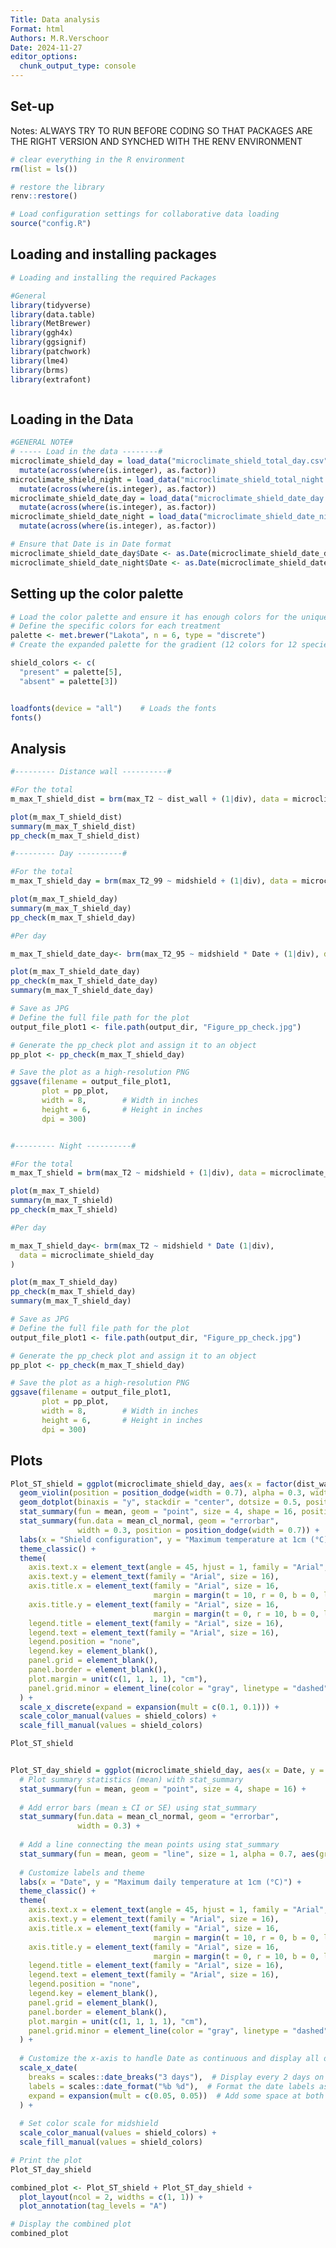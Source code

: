 ```yaml
---
Title: Data analysis
Format: html
Authors: M.R.Verschoor
Date: 2024-11-27
editor_options: 
  chunk_output_type: console
---
```


## Set-up

Notes: ALWAYS TRY TO RUN BEFORE CODING SO THAT PACKAGES ARE THE RIGHT VERSION AND SYNCHED WITH THE RENV ENVIRONMENT

```r

# clear everything in the R environment
rm(list = ls())

# restore the library
renv::restore()

# Load configuration settings for collaborative data loading
source("config.R")  

```


## Loading and installing packages

```r

# Loading and installing the required Packages

#General
library(tidyverse)
library(data.table)
library(MetBrewer)
library(ggh4x)
library(ggsignif)
library(patchwork)
library(lme4)
library(brms)
library(extrafont)



```

## Loading in the Data 

```r

#GENERAL NOTE# 
# ----- Load in the data --------# 
microclimate_shield_day = load_data("microclimate_shield_total_day.csv") |> 
  mutate(across(where(is.integer), as.factor))
microclimate_shield_night = load_data("microclimate_shield_total_night.csv")|> 
  mutate(across(where(is.integer), as.factor))
microclimate_shield_date_day = load_data("microclimate_shield_date_day.csv")|> 
  mutate(across(where(is.integer), as.factor))
microclimate_shield_date_night = load_data("microclimate_shield_date_night.csv")|> 
  mutate(across(where(is.integer), as.factor))

# Ensure that Date is in Date format
microclimate_shield_date_day$Date <- as.Date(microclimate_shield_date_day$Date)
microclimate_shield_date_night$Date <- as.Date(microclimate_shield_date_night$Date)

```

## Setting up the color palette

```r

# Load the color palette and ensure it has enough colors for the unique levels in `treatment`
# Define the specific colors for each treatment
palette <- met.brewer("Lakota", n = 6, type = "discrete")
# Create the expanded palette for the gradient (12 colors for 12 species)

shield_colors <- c(
  "present" = palette[5],
  "absent" = palette[3])


loadfonts(device = "all")    # Loads the fonts
fonts()
```

## Analysis

```r

#--------- Distance wall ----------# 

#For the total
m_max_T_shield_dist = brm(max_T2 ~ dist_wall + (1|div), data = microclimate_shield_day)

plot(m_max_T_shield_dist)
summary(m_max_T_shield_dist)
pp_check(m_max_T_shield_dist)

#--------- Day ----------# 

#For the total
m_max_T_shield_day = brm(max_T2_99 ~ midshield + (1|div), data = microclimate_shield_day)

plot(m_max_T_shield_day)
summary(m_max_T_shield_day)
pp_check(m_max_T_shield_day)

#Per day

m_max_T_shield_date_day<- brm(max_T2_95 ~ midshield * Date + (1|div), data = microclimate_shield_date_day)

plot(m_max_T_shield_date_day)
pp_check(m_max_T_shield_date_day)
summary(m_max_T_shield_date_day)

# Save as JPG
# Define the full file path for the plot
output_file_plot1 <- file.path(output_dir, "Figure_pp_check.jpg")

# Generate the pp_check plot and assign it to an object
pp_plot <- pp_check(m_max_T_shield_day)

# Save the plot as a high-resolution PNG
ggsave(filename = output_file_plot1, 
       plot = pp_plot, 
       width = 8,        # Width in inches
       height = 6,       # Height in inches
       dpi = 300) 


#--------- Night ----------# 

#For the total
m_max_T_shield = brm(max_T2 ~ midshield + (1|div), data = microclimate_shield_night)

plot(m_max_T_shield)
summary(m_max_T_shield)
pp_check(m_max_T_shield)

#Per day

m_max_T_shield_day<- brm(max_T2 ~ midshield * Date (1|div),
  data = microclimate_shield_day
)

plot(m_max_T_shield_day)
pp_check(m_max_T_shield_day)
summary(m_max_T_shield_day)

# Save as JPG
# Define the full file path for the plot
output_file_plot1 <- file.path(output_dir, "Figure_pp_check.jpg")

# Generate the pp_check plot and assign it to an object
pp_plot <- pp_check(m_max_T_shield_day)

# Save the plot as a high-resolution PNG
ggsave(filename = output_file_plot1, 
       plot = pp_plot, 
       width = 8,        # Width in inches
       height = 6,       # Height in inches
       dpi = 300) 


```

## Plots

```r

Plot_ST_shield = ggplot(microclimate_shield_day, aes(x = factor(dist_wall, levels = c('1', '2', '3', '4')), y = max_T2_95, color = dist_wall, fill = dist_wall)) +
  geom_violin(position = position_dodge(width = 0.7), alpha = 0.3, width = 0.6) +
  geom_dotplot(binaxis = "y", stackdir = "center", dotsize = 0.5, position = position_dodge(width = 0.7), alpha = 0.3) + # Adjusted dot size and position
  stat_summary(fun = mean, geom = "point", size = 4, shape = 16, position = position_dodge(width = 0.7)) +
  stat_summary(fun.data = mean_cl_normal, geom = "errorbar", 
               width = 0.3, position = position_dodge(width = 0.7)) +
  labs(x = "Shield configuration", y = "Maximum temperature at 1cm (°C)") +
  theme_classic() +
  theme(
    axis.text.x = element_text(angle = 45, hjust = 1, family = "Arial", size = 16),
    axis.text.y = element_text(family = "Arial", size = 16),
    axis.title.x = element_text(family = "Arial", size = 16,
                                margin = margin(t = 10, r = 0, b = 0, l = 0)), # Adds 10 units of space to the bottom,
    axis.title.y = element_text(family = "Arial", size = 16, 
                                margin = margin(t = 0, r = 10, b = 0, l = 0)), # Adds 10 units of space to the right
    legend.title = element_text(family = "Arial", size = 16),
    legend.text = element_text(family = "Arial", size = 16),
    legend.position = "none",
    legend.key = element_blank(),
    panel.grid = element_blank(),
    panel.border = element_blank(),
    plot.margin = unit(c(1, 1, 1, 1), "cm"),
    panel.grid.minor = element_line(color = "gray", linetype = "dashed", size = 0.5) # Add minor gridlines
  ) +
  scale_x_discrete(expand = expansion(mult = c(0.1, 0.1))) +
  scale_color_manual(values = shield_colors) +
  scale_fill_manual(values = shield_colors) 

Plot_ST_shield


Plot_ST_day_shield = ggplot(microclimate_shield_day, aes(x = Date, y = max_T2, color = midshield, fill = midshield)) + 
  # Plot summary statistics (mean) with stat_summary
  stat_summary(fun = mean, geom = "point", size = 4, shape = 16) + 
  
  # Add error bars (mean ± CI or SE) using stat_summary
  stat_summary(fun.data = mean_cl_normal, geom = "errorbar", 
               width = 0.3) + 
  
  # Add a line connecting the mean points using stat_summary
  stat_summary(fun = mean, geom = "line", size = 1, alpha = 0.7, aes(group = midshield)) + 
  
  # Customize labels and theme
  labs(x = "Date", y = "Maximum daily temperature at 1cm (°C)") +
  theme_classic() +
  theme(
    axis.text.x = element_text(angle = 45, hjust = 1, family = "Arial", size = 16),
    axis.text.y = element_text(family = "Arial", size = 16),
    axis.title.x = element_text(family = "Arial", size = 16, 
                                margin = margin(t = 10, r = 0, b = 0, l = 0)),
    axis.title.y = element_text(family = "Arial", size = 16, 
                                margin = margin(t = 0, r = 10, b = 0, l = 0)), # Adds space between the label and axis
    legend.title = element_text(family = "Arial", size = 16),
    legend.text = element_text(family = "Arial", size = 16),
    legend.position = "none",
    legend.key = element_blank(),
    panel.grid = element_blank(),
    panel.border = element_blank(),
    plot.margin = unit(c(1, 1, 1, 1), "cm"),
    panel.grid.minor = element_line(color = "gray", linetype = "dashed", size = 0.5) # Add minor gridlines
  ) +
  
  # Customize the x-axis to handle Date as continuous and display all dates
  scale_x_date(
    breaks = scales::date_breaks("3 days"),  # Display every 2 days on the x-axis
    labels = scales::date_format("%b %d"),  # Format the date labels as "Month Day"
    expand = expansion(mult = c(0.05, 0.05))  # Add some space at both ends of the plot
  ) +
  
  # Set color scale for midshield
  scale_color_manual(values = shield_colors) +
  scale_fill_manual(values = shield_colors)

# Print the plot
Plot_ST_day_shield

combined_plot <- Plot_ST_shield + Plot_ST_day_shield +
  plot_layout(ncol = 2, widths = c(1, 1)) + 
  plot_annotation(tag_levels = "A")

# Display the combined plot
combined_plot



```
